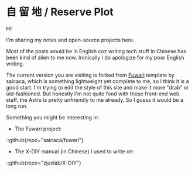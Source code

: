 # 自 留 地 / Reserve Plot

Hi!

I'm sharing my notes and open-source projects here.

Most of the posts would be in English coz writing tech stuff in Chinese has been kind of alien to me now. Ironically I do apologize for my poor English writing.

The current version you are visiting is forked from [Fuwari](https://github.com/saicaca/fuwari) template by saicaca, which is something lightweight yet complete to me, so I think it is a good start. I'm trying to edit the style of this site and make it more "drab" or old-fashioned. But honestly I'm not quite fond with those front-end web staff, the Astro is pretty unfriendly to me already. So I guess it would be a long run.

Something you might be interesting in:

- The Fuwari project:

::github{repo="saicaca/fuwari"}

- The X-DIY manual (in Chinese) I used to write on:

::github{repo="zjuxlab/X-DIY"}